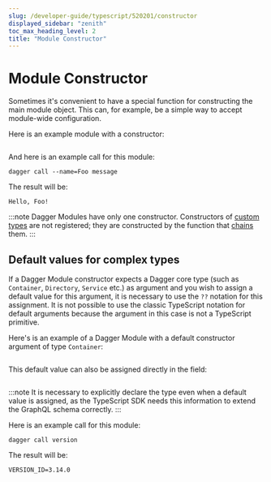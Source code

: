 ```yaml
---
slug: /developer-guide/typescript/520201/constructor
displayed_sidebar: "zenith"
toc_max_heading_level: 2
title: "Module Constructor"
---
```



# Module Constructor


Sometimes it's convenient to have a special function for constructing the main module object. This can, for example, be a simple way to accept module-wide configuration.

Here is an example module with a constructor:

```typescript file=./snippets/constructor/simple/index.ts
```

And here is an example call for this module:

```shell
dagger call --name=Foo message
```

The result will be:

```shell
Hello, Foo!
```

:::note
Dagger Modules have only one constructor. Constructors of [custom types](./817191-custom-types.mdx) are not registered; they are constructed by the function that [chains](./129302-chaining.mdx) them.
:::

## Default values for complex types

If a Dagger Module constructor expects a Dagger core type (such as `Container`, `Directory`, `Service` etc.) as argument and you wish to assign a default value for this argument, it is necessary to use the `??` notation for this assignment. It is not possible to use the classic TypeScript notation for default arguments because the argument in this case is not a TypeScript primitive.

Here's is an example of a Dagger Module with a default constructor argument of type `Container`:

```typescript file=./snippets/constructor/default-object-in-constructor/index.ts
```

This default value can also be assigned directly in the field:

```typescript file=./snippets/constructor/default-object-in-field/index.ts
```

:::note
It is necessary to explicitly declare the type even when a default value is assigned, as the TypeScript SDK needs this information to extend the GraphQL schema correctly.
:::

Here is an example call for this module:

```shell
dagger call version
```

The result will be:

```shell
VERSION_ID=3.14.0
```
